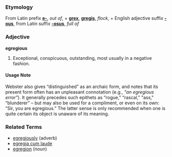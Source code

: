 ===Etymology===
From Latin prefix '''[[e-]]''', ''out of'', + '''[[grex]]''', '''[[gregis]]''', ''flock'', + English adjective suffix '''[[-ous]]''', from Latin suffix '''[[-osus]]''', ''full of''

===Adjective===
'''egregious'''

#Exceptional, conspicuous, outstanding, most usually in a negative fashion.

====Usage Note====
Webster also gives “distinguished” as an archaic form, and notes that its present form often has an unpleasant connotation (e.g., ''"an egregious error"''). It generally precedes such epithets as “rogue,” “rascal,” "ass," “blunderer” – but may also be used for a compliment, or even on its own: “Sir, you are egregious.” The latter sense is only recommended when one is quite certain its object is unaware of its meaning.

===Related Terms===
*[[egregiously]] (adverb)
*[[egregia cum laude]]
*[[egregion]] (noun)